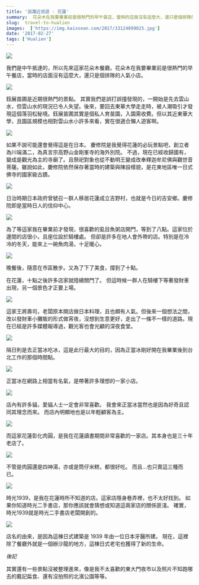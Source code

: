 ```yaml
---
title: '洄瀾近郊遊 - 花蓮'
summary:  花朵木在我要畢業前是很熱門的早午餐店，當時的店面沒有這麼大，還只是個排隊的人氣小店。
slug:  travel-to-hualien
images:  ['https://img.kaixsean.com/2017/33124099025.jpg']
date: '2017-02-27'
tags: ['Hualien']
---
```

![](https://img.kaixsean.com/2017/33124099025.jpg)

我們是中午抵達的，所以先來這家花朵木餐廳。花朵木在我要畢業前是很熱門的早午餐店，當時的店面沒有這麼大，還只是個排隊的人氣小店。 

![](https://img.kaixsean.com/2017/32308245553.jpg)

鈺展苗圃是近期很熱門的景點。
其實我們是誤打誤撞發現的，一開始是先去雲山水，但雲山水的現況已令人失望。後來，要回去東華大學走走時，被人潮吸引才發現這個落羽松秘境。鈺展苗圃其實是個私人育苗園，入園需收費。但以其近東華大學，且園區規模也相對雲山水小許多來看，實在很適合懶人遊客啊。

![](https://img.kaixsean.com/2017/32967472742.jpg)

如果不說可能還會覺得這是在日本。
慶修院是我覺得花蓮的必玩景點吧，創立者為川端滿二，為真言宗高野山金剛峯寺的海外別院。 不過，現在已經收歸國有，變成是觀光為主的寺廟了。且祭祀對象也從不動明王變成改奉釋迦牟尼佛與觀世音菩薩。雖說如此，慶修院依然保存著當時的建築與陳設樣貌，是花東地區唯一日式佛寺的國家級古蹟。 

![](https://img.kaixsean.com/2017/33124097235.jpg)

日治時期日本政府曾號召一群人移居花蓮成立吉野村，也就是今日的吉安鄉。慶修院即是當時日人的信仰中心。

![](https://img.kaixsean.com/2017/32308245833.jpg)

為了等這家我在畢業前才發現，很喜歡的虱目魚粥店開門，等到了八點。這家位於邊間的店很小，且座位設於騎樓處。 但卻是許多在地人會外帶的店。特別是在冷冷的冬天，能來上一碗魚肉湯，十足暖心。

![](https://img.kaixsean.com/2017/32967470452.jpg)

晚餐後，隨意在市區散步。又為了下了美食，撐到了十點。

在花蓮，十點之後許多店家就陸續關門了。 但這時候一群人在騎樓下等著發財車出現，另一個景色才正要上場。 

![](https://img.kaixsean.com/2017/32997206861.jpg)

這家王將壽司，老闆原本開店做日本料理，且也頗有人氣。但後來一個想法之間，改以發財車小攤販的形式做宵夜，沒想到生意更好，走出了一條不一樣的道路。現在已經是許多媒體報導過，觀光客也會光顧的深夜食堂。

![](https://img.kaixsean.com/2017/32967472192.jpg)

隔日則是去正當冰吃冰，這是此行最大的目的，因為正當冰剛好開在我畢業後到台北工作的那個時間點。

![](https://img.kaixsean.com/2017/33124096485.jpg)

正當冰在網路上相當有名氣，是帶著許多理想的一家小店。 

![](https://img.kaixsean.com/2017/32967473402.jpg)

店內有許多貓，愛貓人士一定會非常喜歡。 我會來正當冰當然也是因為好奇且認同其理念而來。 而店內明顯地也是以年輕顧客為主。 

![](https://img.kaixsean.com/2017/32997205991.jpg)

而這家花蓮彰化肉圓，是我在花蓮讀書期間非常喜歡的一家店。其本身也是三十年老店了。

![](https://img.kaixsean.com/2017/33124093765.jpg)

不管是肉圓還是四神湯，亦或是筒仔米糕，都很好吃。
而且…也只賣這三種而已。

![](https://img.kaixsean.com/2017/33124094725.jpg)

時光1939，是我在花蓮時所不知道的店。這家店隱身巷弄裡，也不太好找到。 如果你知道時光二手書店，那你應該就會猜想或知道這兩家店的關係匪淺。 確實，時光1939就是時光二手書店老闆開創的。 

![](https://img.kaixsean.com/2017/32308246663.jpg)

店名的由來，是因為這棟日式建築是 1939 年由一位日本牙醫所建。 現在，這裡除了餐廳外就是一個辦沙龍的地方，這棟日式老宅也獲得了新的生命。 

*後記* 

其實還有一些景點沒被整理進來，像是我不太喜歡的東大門夜市以及照片不知跑哪去的戴記扁食、還有沒拍照的北濱公園等等。
